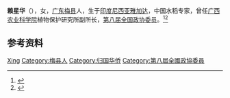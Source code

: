'''赖星华'''（{{bd|1942年|7月|}}），女，[[广东|广东]][[梅县|梅县]]人，生于[[印度尼西亚|印度尼西亚]][[雅加达|雅加达]]，中国水稻专家，曾任[[广西农业科学院|广西农业科学院]]植物保护研究所副所长，[[第八届全国政协委员|第八届全国政协委员]]。<ref>{{Cite book|title=历届全国政协委员人名辞典|author=|publisher=中国国际广播出版社|year=1996|isbn=9787507813746|location=北京|pages=}}</ref><ref>{{Cite book|title=中华人民共和国职官志|author=何虎生, 李耀东, 向常福主编|publisher=中国社会出版社|year=2003|isbn=9787800883934|location=北京|pages=}}</ref>

== 参考资料 ==
{{reflist}}

{{Authority control}}
{{DEFAULTSORT:Lai赖}}
[[Category:赖姓|Xing]]
[[Category:梅县人|Category:梅县人]]
[[Category:归国华侨|Category:归国华侨]]
[[Category:第八屆全國政協委員|Category:第八屆全國政協委員]]

{{中国人物小作品}}